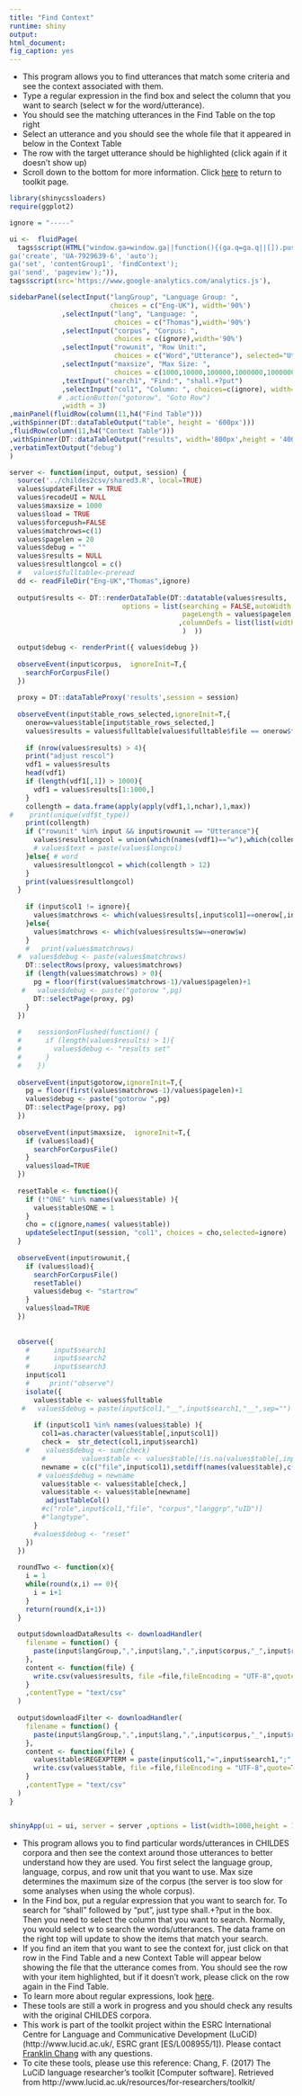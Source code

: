 ```yaml
---
title: "Find Context"
runtime: shiny
output: 
html_document: 
fig_caption: yes
---
```


- This program allows you to find utterances that match some criteria and see the context associated with them.
- Type a regular expression in the find box and select the column that you want to search (select w for the word/utterance).
- You should see the matching utterances in the Find Table on the top right
- Select an utterance and you should see the whole file that it appeared in below in the Context Table
- The row with the target utterance should be highlighted (click again if it doesn't show up)
- Scroll down to the bottom for more information.  Click [here](../) to return to toolkit page.

```r
library(shinycssloaders)
require(ggplot2)

ignore = "-----"
```

```r

ui <-  fluidPage(
  tags$script(HTML("window.ga=window.ga||function(){(ga.q=ga.q||[]).push(arguments)};ga.l=+new Date;
ga('create', 'UA-7929639-6', 'auto');
ga('set', 'contentGroup1', 'findContext'); 
ga('send', 'pageview');")),
tags$script(src='https://www.google-analytics.com/analytics.js'),

sidebarPanel(selectInput("langGroup", "Language Group: ", 
                         choices = c("Eng-UK"), width='90%')
             ,selectInput("lang", "Language: ", 
                          choices = c("Thomas"),width='90%')
             ,selectInput("corpus", "Corpus: ", 
                          choices = c(ignore),width='90%')
             ,selectInput("rowunit", "Row Unit:", 
                          choices = c("Word","Utterance"), selected="Utterance",width='90%')
             ,selectInput("maxsize", "Max Size: ", 
                          choices = c(1000,10000,100000,1000000,10000000,1000000000000),width='90%',selected=1000)
             ,textInput("search1", "Find:", "shall.+?put")
             ,selectInput("col1", "Column: ", choices=c(ignore), width='100%')
            # ,actionButton("gotorow", "Goto Row")
             ,width = 3)
,mainPanel(fluidRow(column(11,h4("Find Table")))
,withSpinner(DT::dataTableOutput("table", height = '600px')))
,fluidRow(column(11,h4("Context Table")))
,withSpinner(DT::dataTableOutput("results", width='800px',height = '400px'))
,verbatimTextOutput("debug")
)

server <- function(input, output, session) {
  source('../childes2csv/shared3.R', local=TRUE)
  values$updateFilter = TRUE
  values$recodeUI = NULL
  values$maxsize = 1000
  values$load = TRUE
  values$forcepush=FALSE
  values$matchrows=c(1)
  values$pagelen = 20
  values$debug = ""
  values$results = NULL
  values$resultlongcol = c()
  #   values$fulltable<-preread
  dd <- readFileDir("Eng-UK","Thomas",ignore)
  
  output$results <- DT::renderDataTable(DT::datatable(values$results,
                            options = list(searching = FALSE,autoWidth = TRUE,processing = TRUE,
                                           pageLength = values$pagelen,lengthMenu = c(10,20,50, 100, 1000)
                                          ,columnDefs = list(list(width = '1000px', targets = values$resultlongcol))
                                           )  ))

  output$debug <- renderPrint({ values$debug })
  
  observeEvent(input$corpus,  ignoreInit=T,{
    searchForCorpusFile() 
  })
  
  proxy = DT::dataTableProxy('results',session = session)
  
  observeEvent(input$table_rows_selected,ignoreInit=T,{
    onerow=values$table[input$table_rows_selected,]
    values$results = values$fulltable[values$fulltable$file == onerow$file,]
    
    if (nrow(values$results) > 4){ 
    print("adjust rescol")
    vdf1 = values$results
    head(vdf1)
    if (length(vdf1[,1]) > 1000){
      vdf1 = values$results[1:1000,]
    }
    collength = data.frame(apply(apply(vdf1,1,nchar),1,max))
#    print(unique(vdf$t_type))
    print(collength)
    if ("rowunit" %in% input && input$rowunit == "Utterance"){
      values$resultlongcol = union(which(names(vdf1)=="w"),which(collength > 40))
      # values$text = paste(values$longcol)
    }else{ # word
      values$resultlongcol = which(collength > 12)
    }
    print(values$resultlongcol)
  }
    
    if (input$col1 != ignore){
      values$matchrows <- which(values$results[,input$col1]==onerow[,input$col1])
    }else{
      values$matchrows <- which(values$results$w==onerow$w)
    }
    #   print(values$matchrows)
  #  values$debug <- paste(values$matchrows)
    DT::selectRows(proxy, values$matchrows)
    if (length(values$matchrows) > 0){
      pg = floor(first(values$matchrows-1)/values$pagelen)+1
   #   values$debug <- paste("gotorow ",pg)
      DT::selectPage(proxy, pg)
    }
  })
  
  #    session$onFlushed(function() {
  #      if (length(values$results) > 1){
  #        values$debug <- "results set"
  #      }
  #    })
  
  observeEvent(input$gotorow,ignoreInit=T,{
    pg = floor(first(values$matchrows-1)/values$pagelen)+1
    values$debug <- paste("gotorow ",pg)
    DT::selectPage(proxy, pg)
  })
  
  observeEvent(input$maxsize,  ignoreInit=T,{
    if (values$load){
      searchForCorpusFile()
    }
    values$load=TRUE
  })
  
  resetTable <- function(){
    if (!"ONE" %in% names(values$table) ){
      values$table$ONE = 1
    }
    cho = c(ignore,names( values$table))
    updateSelectInput(session, "col1", choices = cho,selected=ignore)
  }
  
  observeEvent(input$rowunit,{
    if (values$load){
      searchForCorpusFile()
      resetTable()
      values$debug <- "startrow"
    }
    values$load=TRUE
  })
  
  
  observe({
    #      input$search1
    #      input$search2
    #      input$search3
    input$col1
    #     print("observe")
    isolate({
      values$table <- values$fulltable
   #   values$debug = paste(input$col1,"__",input$search1,"__",sep="")
      
      if (input$col1 %in% names(values$table) ){
        col1=as.character(values$table[,input$col1])
        check =  str_detect(col1,input$search1)
    #    values$debug <- sum(check)
        #         values$table <- values$table[!is.na(values$table[,input$col1]) && check,]
        newname = c(c("file",input$col1),setdiff(names(values$table),c("file",input$col1)))
       # values$debug = newname
        values$table <- values$table[check,]
        values$table <- values$table[newname]
         adjustTableCol()
        #c("role",input$col1,"file", "corpus","langgrp","uID")]
        #"langtype",
      }
      #values$debug <- "reset"
    })
  })
  
  roundTwo <- function(x){
    i = 1
    while(round(x,i) == 0){
      i = i+1
    }
    return(round(x,i+1))
  }
  
  output$downloadDataResults <- downloadHandler(
    filename = function() { 
      paste(input$langGroup,",",input$lang,",",input$corpus,"_",input$rowunit,"Counts.csv",sep="")
    },
    content <- function(file) {
      write.csv(values$results, file =file,fileEncoding = "UTF-8",quote=T)
    }
    ,contentType = "text/csv"
  )
  
  output$downloadFilter <- downloadHandler(
    filename = function() { 
      paste(input$langGroup,",",input$lang,",",input$corpus,"_",input$rowunit,"Filtered.csv",sep="")
    },
    content <- function(file) {
      values$table$REGEXPTERM = paste(input$col1,"=",input$search1,";",input$col2,"=",input$search2,";",input$col3,"=",input$search3,";",sep="")
      write.csv(values$table, file =file,fileEncoding = "UTF-8",quote=T,row.names = F)
    }
    ,contentType = "text/csv"
  )
}


shinyApp(ui = ui, server = server ,options = list(width=1000,height = 1200))

```

- This program allows you to find particular words/utterances in CHILDES corpora and then see the context around those utterances to better understand how they are used.  You first select the language group, language, corpus, and row unit that you want to use.  Max size determines the maximum size of the corpus (the server is too slow for some analyses when using the whole corpus).
- In the Find box, put a regular expression that you want to search for.  To search for "shall" followed by "put", just type shall.+?put in the box. Then you need to select the column that you want to search.  Normally, you would select w to search the words/utterances.  The data frame on the right top will update to show the items that match your search.
- If you find an item that you want to see the context for, just click on that row in the Find Table and a new Context Table will appear below showing the file that the utterance comes from.  You should see the row with your item highlighted, but if it doesn't work, please click on the row again in the Find Table.
- To learn more about regular expressions, look [here](https://regexone.com/lesson/introduction_abcs).  
- These tools are still a work in progress and you should check any results with the original CHILDES corpora.  
- This work is part of the toolkit project within the ESRC International Centre for Language and Communicative Development (LuCiD) (http://www.lucid.ac.uk/, ESRC grant [ES/L008955/1]).  Please contact [Franklin Chang](https://sites.google.com/site/sentenceproductionmodel/cv) with any questions.
- To cite these tools, please use this reference: Chang, F. (2017) The LuCiD language researcher's toolkit [Computer software]. Retrieved from http://www.lucid.ac.uk/resources/for-researchers/toolkit/


